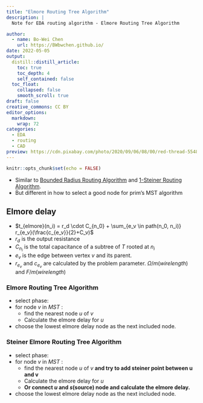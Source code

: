 ```yaml
---
title: "Elmore Routing Tree Algorithm"
description: |
  Note for EDA routing algorithm - Elmore Routing Tree Algorithm

author:
  - name: Bo-Wei Chen
    url: https://BWbwchen.github.io/
date: 2022-05-05
output:
  distill::distill_article:
    toc: true
    toc_depth: 4
    self_contained: false
  toc_float: 
    collapsed: false
    smooth_scroll: true
draft: false
creative_commons: CC BY
editor_options: 
  markdown: 
    wrap: 72
categories:
  - EDA
  - routing
  - CAD
preview: https://cdn.pixabay.com/photo/2020/09/06/08/00/red-thread-5548304_960_720.jpg
---
```



```r
knitr::opts_chunk$set(echo = FALSE)
```

- Similar to [Bounded Radius Routing Algorithm](../bounded-radius-routing-algorithm/index.html) and [1-Steiner Routing Algorithm](../1-steiner-routing-algorithm/index.html).
- But different in how to select a good node for prim's MST algorithm


## Elmore delay
- $t_{elmore}(n_i) = r_d \cdot C_{n_0} + \sum_{e_v \in path(n_0, n_i)} r_{e_v}(\frac{c_{e_v}}{2}+C_v)$
- $r_d$ is the output resistance
- $C_{n_i}$ is the total capacitance of a subtree of $T$ rooted at $n_i$
- $e_v$ is the edge between vertex $v$ and its parent.
- $r_{e_v}$ and $c_{e_v}$ are calculated by the problem parameter. $\Omega / m(wire length)$ and $F / m(wire length)$


### Elmore Routing Tree Algorithm
- select phase:
- for node $v$ in $MST$ :
	- find the nearest node $u$ of $v$
	- Calculate the elmore delay for $u$
- choose the lowest elmore delay node as the next included node.


### Steiner Elmore Routing Tree Algorithm
- select phase:
- for node $v$ in $MST$ :
	- find the nearest node $u$ of $v$ **and try to add steiner point between u and v**
	- Calculate the elmore delay for $u$
	- **Or connect $u$ and $s$(source) node and calculate the elmore delay.**
- choose the lowest elmore delay node as the next included node.
